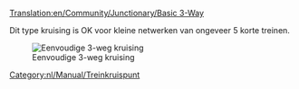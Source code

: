 [[Translation:en/Community/Junctionary/Basic 3-Way]]
{{nl/Community/Junctionary/Kruispuntenmenu}}

Dit type kruising is OK voor kleine netwerken van ongeveer 5 korte treinen.

[[File:en/Community/Junctionary/3way basic3.png|none|frame|Eenvoudige 3-weg kruising]]

{{nl/Community/Junctionary/Kruispuntcriteria|Goedkoop|0|0|0|1|0|0|1|1|0|0|0||Defecte treinen blokkeren de hele kruising.|
*Kan een trein per keer afhandelen. (tenzij je [[nl/Routeseinen|routeseinen]] gebruikt)
*Zorgt voor verkeersopstoppingen. 
}}

[[Category:nl/Manual/Treinkruispunt]]